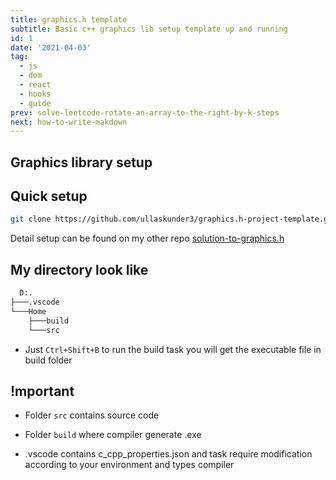 ```yaml
---
title: graphics.h template
subtitle: Basic c++ graphics lib setup template up and running
id: 1
date: '2021-04-03'
tag:
  - js
  - dom
  - react
  - hooks
  - guide
prev: solve-leetcode-rotate-an-array-to-the-right-by-k-steps
next: how-to-write-makdown
---
```

## Graphics library setup

## Quick setup

```bash
git clone https://github.com/ullaskunder3/graphics.h-project-template.git
```

Detail setup can be found on my other repo [solution-to-graphics.h](https://www.mnxblog.live/blog/day2)

## My directory look like

```cmd
  D:.
├───.vscode
└───Home
    ├───build
    └───src
```

- Just `Ctrl+Shift+B` to run the build task you will get the executable file in build folder

## !mportant

- Folder `src` contains source code

- Folder `build` where compiler generate .exe

- .vscode contains c_cpp_properties.json and task require modification according to your environment and types compiler

